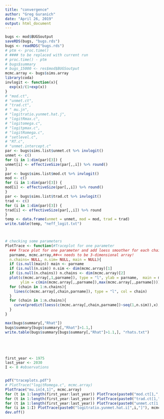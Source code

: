 ```yaml
---
title: "convergence"
author: "Greg Guranich"
date: "April 26, 2019"
output: html_document
---
```




```r
bugs <- mod$BUGSoutput
saveRDS(bugs, "bugs.rds")
bugs <- readRDS("bugs.rds")
# ptm <- proc.time()
# #### to be replaced with current run
# proc.time() - ptm
# bugs$summary
# bugs_15000 <- res$mod$BUGSoutput
mcmc.array <- bugs$sims.array
library(coda)
invlogit <- function(x){
  exp(x)/(1+exp(x))
}
# "mod.ct", 
# "unmet.ct", 
# "trad.ct", 
# " mu.jn", 
# "logitratio.yunmet.hat.j",
# "logitRmax.c",
# "logitomega.c",
# "logitpmax.c",
# "logitRomega.c",
# "setlevel.c",
# "RT.c",
# "unmet.intercept.c"
par <- bugs$sims.list$unmet.ct %>% invlogit()
unmet <- c()
for (i in 1:dim(par)[3]) {
unmet[i] <- effectiveSize(par[,,i]) %>% round()
}
par <- bugs$sims.list$mod.ct %>% invlogit()
mod <- c()
for (i in 1:dim(par)[3]) {
mod[i] <- effectiveSize(par[,,i]) %>% round()
}
par <- bugs$sims.list$trad.ct %>% invlogit()
trad <- c()
for (i in 1:dim(par)[3]) {
trad[i] <- effectiveSize(par[,,i]) %>% round
}
temp <- data.frame(unmet = unmet, mod = mod, trad = trad)
write.table(temp, "neff_logit.txt")



# checking some parameters
PlotTrace <- function(#Traceplot for one parameter
  ### Trace plot for one parameter and add loess smoother for each chain
  parname, mcmc.array,##<< needs to be 3-dimensional array!
  n.chains= NULL, n.sim= NULL, main = NULL){
  if (is.null(main)) main <- parname
  if (is.null(n.sim)) n.sim <- dim(mcmc.array)[1]
  if (is.null(n.chains)) n.chains <- dim(mcmc.array)[2]
  plot(c(mcmc.array[,1,parname]), type = "l", ylab = parname,  main = main,
       ylim = c(min(mcmc.array[,,parname]),max(mcmc.array[,,parname])))
  for (chain in 1:n.chains){
    lines(c(mcmc.array[,chain,parname]), type = "l", col = chain)
  }
  for (chain in 1:n.chains){
    curve(predict(loess(c(mcmc.array[,chain,parname])~seq(1,n.sim)),x), lty = 2, lwd = 3, add = TRUE, type = "l", col = chain)
  }
}

max(bugs$summary[,"Rhat"])
bugs$summary[bugs$summary[,"Rhat"]>1.1,]
write.table(bugs$summary[bugs$summary[,"Rhat"]>1.1,], "rhats.txt")





first_year <- 1975
last_year <- 2030
I <- 8 #observations


pdf("traceplots.pdf")
# PlotTrace("logitRomega.c", mcmc.array)
PlotTrace("mu.in[4,1]", mcmc.array)
for (t in 1:length(first_year:last_year)) PlotTrace(paste0("mod.ct[1,",t,"]"), mcmc.array)
for (t in 1:length(first_year:last_year)) PlotTrace(paste0("trad.ct[1,",t,"]"), mcmc.array)
for (t in 1:length(first_year:last_year)) PlotTrace(paste0("unmet.ct[1,",t,"]"), mcmc.array)
for (i in 1:I) PlotTrace(paste0("logitratio.yunmet.hat.i[",i,"]"), mcmc.array)
dev.off()
```
